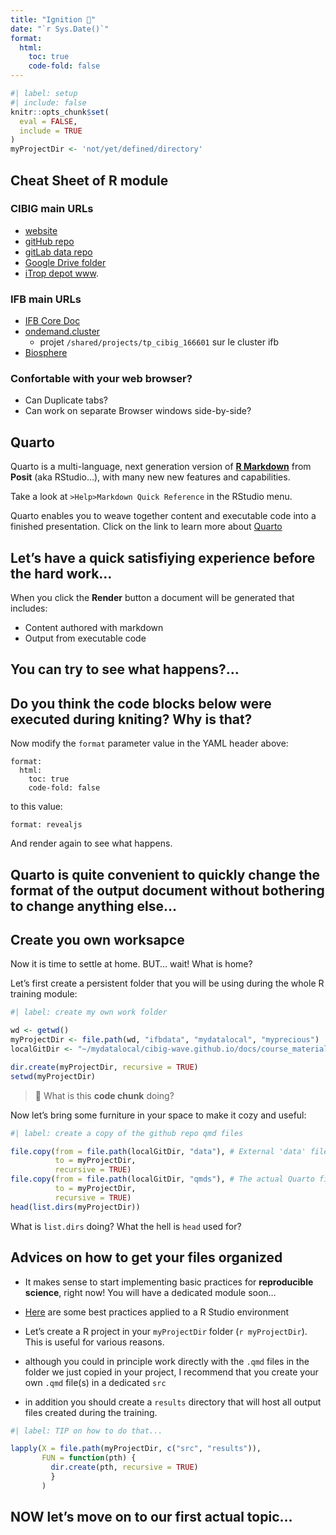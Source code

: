 ```yaml
---
title: "Ignition 🚀"
date: "`r Sys.Date()`"
format: 
  html:
    toc: true
    code-fold: false
---
```


```r
#| label: setup
#| include: false
knitr::opts_chunk$set(
  eval = FALSE,
  include = TRUE
)
myProjectDir <- 'not/yet/defined/directory'
```

## Cheat Sheet of R module

### CIBIG main URLs

  - [website](https://cibig-wave.github.io/)
  - [gitHub repo](https://github.com/CIBiG-wave/cibig-wave.github.io/tree/gh-pages)
  - [gitLab data repo](https://forge.ird.fr/diade/cibig-wave-data)
  - [Google Drive folder](https://drive.google.com/drive/folders/1ohTyaFYsGwPAy_Sv7UvCDlEZj9SV-9bB?usp=drive_link)
  - [iTrop depot www](https://itrop.ird.fr/trainingts/).
  
### IFB main URLs

  - [IFB Core Doc](https://ifb-elixirfr.gitlab.io/cluster/doc/)
  - [ondemand.cluster](https://ondemand.cluster.france-bioinformatique.fr/)
    * projet `/shared/projects/tp_cibig_166601` sur le cluster ifb
  - [Biosphere](https://biosphere.france-bioinformatique.fr/)
  
### Confortable with your web browser?
  - Can Duplicate tabs?
  - Can work on separate Browser windows side-by-side?

## Quarto

Quarto is a multi-language, next generation version of [**R Markdown**](https://rmarkdown.rstudio.com/lesson-1.html) from **Posit** (aka RStudio...), with many new new features and capabilities.

Take a look at `>Help>Markdown Quick Reference` in the RStudio menu.

Quarto enables you to weave together content and executable code into a finished presentation. Click on the link to learn more about [Quarto](https://quarto.org/docs/get-started/hello/rstudio.html)

## Let's have a quick satisfiying experience before the hard work...

When you click the **Render** button a document will be generated that includes:

-   Content authored with markdown
-   Output from executable code

::: callout-important
## You can try to see what happens?...
:::

::: callout-tip
## Do you think the code blocks below were executed during kniting? Why is that?
:::

Now modify the `format` parameter value in the YAML header above:

```         
format: 
  html:
    toc: true
    code-fold: false
```

to this value:
```         
format: revealjs
```

And render again to see what happens.

::: callout-important
## Quarto is quite convenient to quickly change the format of the output document without bothering to change anything else...
:::

## Create you own worksapce

Now it is time to settle at home. BUT... wait! What is home?

Let's first create a persistent folder that you will be using during the whole R training module:

```r
#| label: create my own work folder

wd <- getwd()
myProjectDir <- file.path(wd, "ifbdata", "mydatalocal", "myprecious")
localGitDir <- "~/mydatalocal/cibig-wave.github.io/docs/course_materials/R"

dir.create(myProjectDir, recursive = TRUE)
setwd(myProjectDir)
```

> 🥺 What is this **code chunk** doing?

Now let's bring some furniture in your space to make it cozy and useful:

```r
#| label: create a copy of the github repo qmd files

file.copy(from = file.path(localGitDir, "data"), # External 'data' files for our playground
          to = myProjectDir,
          recursive = TRUE)
file.copy(from = file.path(localGitDir, "qmds"), # The actual Quarto files we will be studying
          to = myProjectDir,
          recursive = TRUE)
head(list.dirs(myProjectDir))
```

What is `list.dirs` doing? What the hell is `head` used for?

## Advices on how to get your files organized

-   It makes sense to start implementing basic practices for **reproducible science**, right now! You will have a dedicated module soon...

-   [Here](https://swcarpentry.github.io/r-novice-gapminder/02-project-intro.html) are some best practices applied to a R Studio environment

-   Let's create a R project in your `myProjectDir` folder (`r myProjectDir`). This is useful for various reasons.

-   although you could in principle work directly with the `.qmd` files in the folder we just copied in your project, I recommend that you create your own `.qmd` file(s) in a dedicated `src`

-   in addition you should create a `results` directory that will host all output files created during the training.

```r
#| label: TIP on how to do that...

lapply(X = file.path(myProjectDir, c("src", "results")),
       FUN = function(pth) {
         dir.create(pth, recursive = TRUE)
         }
       )
```

## NOW let's move on to our first actual topic...
